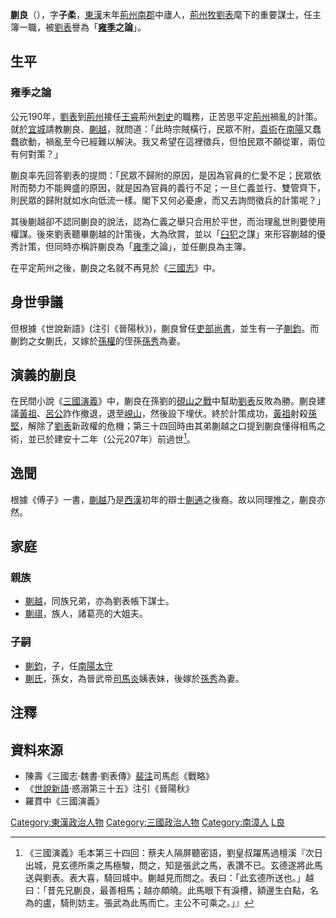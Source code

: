'''蒯良'''（{{bd|？||？||catIdx=K蒯}}），字'''子柔'''，[[東漢|東漢]]末年[[荊州|荊州]][[南郡|南郡]]中廬人，[[荊州|荊州]][[刺史|牧]][[劉表|劉表]]麾下的重要謀士，任主簿一職，被[[劉表|劉表]]譽為「'''[[雍季|雍季]]之論'''」。

==生平==
===雍季之論===
公元190年，[[劉表|劉表]]到[[荊州|荊州]]接任[[王叡_(东汉)|王睿]]荊州[[刺史|刺史]]的職務，正苦思平定[[荊州|荊州]]禍亂的計策。就於[[宜城|宜城]]請教蒯良、[[蒯越|蒯越]]，就問道：「此時宗賊橫行，民眾不附，[[袁術|袁術]]在[[南陽|南陽]]又蠢蠢欲動，禍亂至今已經難以解決。我又希望在這裡徵兵，但怕民眾不願從軍，兩位有何對策？」

蒯良率先回答劉表的提問：「民眾不歸附的原因，是因為官員的仁愛不足；民眾依附而勢力不能興盛的原因，就是因為官員的義行不足；一旦仁義並行、雙管齊下，則民眾的歸附就如水向低流一樣。閣下又何必憂慮，而又去詢問徵兵的計策呢？」

其後蒯越卻不認同蒯良的說法，認為仁義之舉只合用於平世，而治理亂世則要使用權謀。後來劉表聽畢蒯越的計策後，大為欣賞，並以「[[狐偃|臼犯]]之謀」來形容蒯越的優秀計策，但同時亦稱許蒯良為「[[雍季|雍季]]之論」，並任蒯良為主簿。

在平定荊州之後，蒯良之名就不再見於《[[三國志|三國志]]》中。

==身世爭議==
但根據《世說新語》(注引《晉陽秋》)，蒯良曾任[[吏部|吏部]][[尚書|尚書]]，並生有一子[[蒯鈞|蒯鈞]]。而蒯鈞之女蒯氏，又嫁於[[孫權|孫權]]的侄孫[[孙秀_(东吴)|孫秀]]為妻。

== 演義的蒯良==
在民間小說《[[三國演義|三國演義]]》中，蒯良在孫劉的[[襄陽之戰|硯山之戰]]中幫助[[劉表|劉表]]反敗為勝。蒯良建議[[黃祖|黃祖]]、[[呂公_(劉表屬下)|呂公]]詐作撤退，退至[[峴山|峴山]]，然後設下埋伏。終於計策成功，[[黃祖|黃祖]]射殺[[孫堅|孫堅]]，解除了[[劉表|劉表]]新政權的危機；第三十四回時由其弟蒯越之口提到蒯良懂得相馬之術，並已於建安十二年（公元207年）前過世<ref>《三國演義》毛本第三十四回：蔡夫人隔屏聽密語，劉皇叔躍馬過檀溪『次日出城，見玄德所乘之馬極駿，問之，知是張武之馬，表讚不已。玄德遂將此馬送與劉表。表大喜，騎回城中。蒯越見而問之。表曰：「此玄德所送也。」越曰：「昔先兄蒯良，最善相馬；越亦頗曉。此馬眼下有淚槽，額邊生白點，名為的盧，騎則妨主。張武為此馬而亡。主公不可乘之。」』</ref>。

== 逸聞 ==
根據《傅子》一書，[[蒯越|蒯越]]乃是[[西漢|西漢]]初年的辯士[[蒯通|蒯通]]之後裔。故以同理推之，蒯良亦然。

== 家庭 ==
=== 親族 ===
*[[蒯越|蒯越]]，同族兄弟，亦為劉表帳下謀士。
*[[蒯祺|蒯祺]]，族人，諸葛亮的大姐夫。

=== 子嗣 ===
*[[蒯鈞|蒯鈞]]，子，任[[南陽|南陽]][[太守|太守]]
*[[蒯夫人|蒯氏]]，孫女，為晉武帝[[司馬炎|司馬炎]]姨表妹，後嫁於[[孫秀_(東吳)|孫秀]]為妻。

== 注釋 ==
<references />

==資料來源==
*陳壽《三國志·魏書·劉表傳》[[裴注|裴注]]司馬彪《戰略》
*《[[世說新語|世說新語]]·惑溺第三十五》注引《晉陽秋》
*羅貫中《三國演義》

[[Category:東漢政治人物|Category:東漢政治人物]]
[[Category:三國政治人物|Category:三國政治人物]]
[[Category:南漳人|Category:南漳人]]
[[Category:蒯姓|L良]]